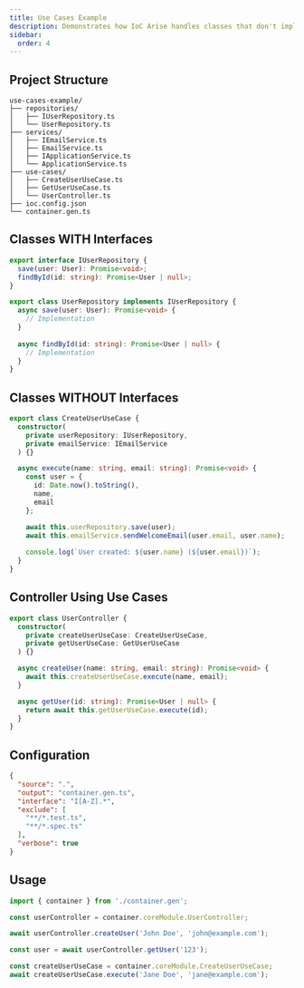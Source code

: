 ```yaml
---
title: Use Cases Example
description: Demonstrates how IoC Arise handles classes that don't implement interfaces but are used as dependencies
sidebar:
  order: 4
---
```


## Project Structure

```
use-cases-example/
├── repositories/
│   ├── IUserRepository.ts
│   └── UserRepository.ts
├── services/
│   ├── IEmailService.ts
│   ├── EmailService.ts
│   ├── IApplicationService.ts
│   └── ApplicationService.ts
├── use-cases/
│   ├── CreateUserUseCase.ts
│   ├── GetUserUseCase.ts
│   └── UserController.ts
├── ioc.config.json
└── container.gen.ts
```

## Classes WITH Interfaces

```typescript
export interface IUserRepository {
  save(user: User): Promise<void>;
  findById(id: string): Promise<User | null>;
}

export class UserRepository implements IUserRepository {
  async save(user: User): Promise<void> {
    // Implementation
  }
  
  async findById(id: string): Promise<User | null> {
    // Implementation
  }
}
```

## Classes WITHOUT Interfaces

```typescript
export class CreateUserUseCase {
  constructor(
    private userRepository: IUserRepository,
    private emailService: IEmailService
  ) {}

  async execute(name: string, email: string): Promise<void> {
    const user = {
      id: Date.now().toString(),
      name,
      email
    };

    await this.userRepository.save(user);
    await this.emailService.sendWelcomeEmail(user.email, user.name);
    
    console.log(`User created: ${user.name} (${user.email})`);
  }
}
```

## Controller Using Use Cases

```typescript
export class UserController {
  constructor(
    private createUserUseCase: CreateUserUseCase,
    private getUserUseCase: GetUserUseCase
  ) {}

  async createUser(name: string, email: string): Promise<void> {
    await this.createUserUseCase.execute(name, email);
  }

  async getUser(id: string): Promise<User | null> {
    return await this.getUserUseCase.execute(id);
  }
}
```

## Configuration

```json
{
  "source": ".",
  "output": "container.gen.ts",
  "interface": "I[A-Z].*",
  "exclude": [
    "**/*.test.ts",
    "**/*.spec.ts"
  ],
  "verbose": true
}
```

## Usage

```typescript
import { container } from './container.gen';

const userController = container.coreModule.UserController;

await userController.createUser('John Doe', 'john@example.com');

const user = await userController.getUser('123');

const createUserUseCase = container.coreModule.CreateUserUseCase;
await createUserUseCase.execute('Jane Doe', 'jane@example.com');
```
